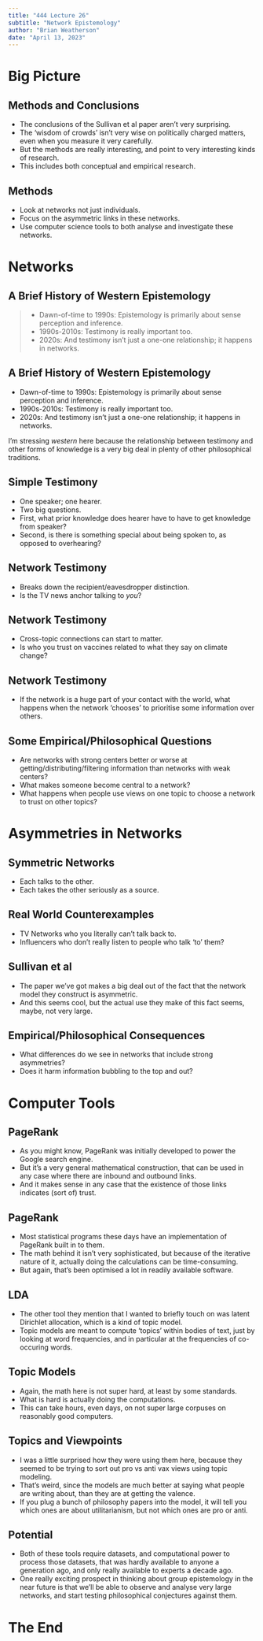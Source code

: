 ```yaml
---
title: "444 Lecture 26"
subtitle: "Network Epistemology"
author: "Brian Weatherson"
date: "April 13, 2023"
---
```


# Big Picture

## Methods and Conclusions

- The conclusions of the Sullivan et al paper aren't very surprising.
- The 'wisdom of crowds' isn't very wise on politically charged matters, even when you measure it very carefully.
- But the methods are really interesting, and point to very interesting kinds of research.
- This includes both conceptual and empirical research.

## Methods

- Look at networks not just individuals.
- Focus on the asymmetric links in these networks.
- Use computer science tools to both analyse and investigate these networks.

# Networks

## A Brief History of Western Epistemology

> - Dawn-of-time to 1990s: Epistemology is primarily about sense perception and inference. 
> - 1990s-2010s: Testimony is really important too. 
> - 2020s: And testimony isn't just a one-one relationship; it happens in networks.

## A Brief History of Western Epistemology

- Dawn-of-time to 1990s: Epistemology is primarily about sense perception and inference. 
- 1990s-2010s: Testimony is really important too. 
- 2020s: And testimony isn't just a one-one relationship; it happens in networks.
 
I'm stressing *western* here because the relationship between testimony and other forms of knowledge is a very big deal in plenty of other philosophical traditions.

## Simple Testimony

- One speaker; one hearer.
- Two big questions.
- First, what prior knowledge does hearer have to have to get knowledge from speaker?
- Second, is there is something special about being spoken to, as opposed to overhearing?

## Network Testimony

- Breaks down the recipient/eavesdropper distinction.
- Is the TV news anchor talking to *you*?

## Network Testimony

- Cross-topic connections can start to matter.
- Is who you trust on vaccines related to what they say on climate change?

## Network Testimony

- If the network is a huge part of your contact with the world, what happens when the network 'chooses' to prioritise some information over others. 

## Some Empirical/Philosophical Questions

- Are networks with strong centers better or worse at getting/distributing/filtering information than networks with weak centers?
- What makes someone become central to a network?
- What happens when people use views on one topic to choose a network to trust on other topics?

# Asymmetries in Networks

## Symmetric Networks

- Each talks to the other.
- Each takes the other seriously as a source.

## Real World Counterexamples

- TV Networks who you literally can't talk back to.
- Influencers who don't really listen to people who talk 'to' them?

## Sullivan et al

- The paper we've got makes a big deal out of the fact that the network model they construct is asymmetric.
- And this seems cool, but the actual use they make of this fact seems, maybe, not very large.

## Empirical/Philosophical Consequences

- What differences do we see in networks that include strong asymmetries?
- Does it harm information bubbling to the top and out?

# Computer Tools

## PageRank

- As you might know, PageRank was initially developed to power the Google search engine.
- But it's a very general mathematical construction, that can be used in any case where there are inbound and outbound links.
- And it makes sense in any case that the existence of those links indicates (sort of) trust.

## PageRank

- Most statistical programs these days have an implementation of PageRank built in to them.
- The math behind it isn't very sophisticated, but because of the iterative nature of it, actually doing the calculations can be time-consuming.
- But again, that's been optimised a lot in readily available software.

## LDA

- The other tool they mention that I wanted to briefly touch on was latent Dirichlet allocation, which is a kind of topic model.
- Topic models are meant to compute 'topics' within bodies of text, just by looking at word frequencies, and in particular at the frequencies of co-occuring words.

## Topic Models

- Again, the math here is not super hard, at least by some standards.
- What is hard is actually doing the computations.
- This can take hours, even days, on not super large corpuses on reasonably good computers.

## Topics and Viewpoints

- I was a little surprised how they were using them here, because they seemed to be trying to sort out pro vs anti vax views using topic modeling.
- That's weird, since the models are much better at saying what people are writing about, than they are at getting the valence.
- If you plug a bunch of philosophy papers into the model, it will tell you which ones are about utilitarianism, but not which ones are pro or anti.

## Potential

- Both of these tools require datasets, and computational power to process those datasets, that was hardly available to anyone a generation ago, and only really available to experts a decade ago.
- One really exciting prospect in thinking about group epistemology in the near future is that we'll be able to observe and analyse very large networks, and start testing philosophical conjectures against them.

# The End
